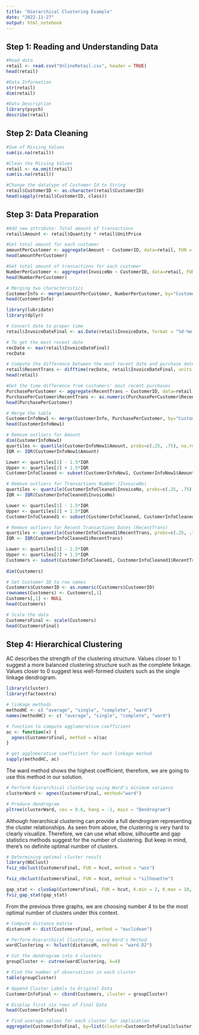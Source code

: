 ```yaml
---
title: "Hierarchical Clustering Example"
date: "2022-11-27"
output: html_notebook
---
```

## Step 1: Reading and Understanding Data
```r
#Read data
retail <- read.csv("OnlineRetail.csv", header = TRUE)
head(retail)
```

```r
#Data Information
str(retail)
dim(retail)
```

```r
#Data Description
library(psych)
describe(retail)
```

## Step 2: Data Cleaning
```r
#Sum of Missing Values
sum(is.na(retail))
```

```r
#Clean the Missing Values
retail <- na.omit(retail)
sum(is.na(retail))
```

```r
#Change the datatype of Customer Id to String
retail$CustomerID <- as.character(retail$CustomerID)
head(sapply(retail$CustomerID, class))
```

## Step 3: Data Preparation
```r
#Add new attribute: Total amount of transactions
retail$Amount <- retail$Quantity * retail$UnitPrice

#Get total amount for each customer
amountPerCustomer <- aggregate(Amount ~ CustomerID, data=retail, FUN = sum)
head(amountPerCustomer)
```

```r
#Get total amount of transactions for each customer
NumberPerCustomer <- aggregate(InvoiceNo ~ CustomerID, data=retail, FUN = length)
head(NumberPerCustomer)
```

```r
# Merging two characteristics
CustomerInfo <- merge(amountPerCustomer, NumberPerCustomer, by="CustomerID")
head(CustomerInfo)
```

```r
library(lubridate)
library(dplyr)

# Convert date to proper time
retail$InvoiceDateFinal <- as.Date(retail$InvoiceDate, format = "%d-%m-%Y")

# To get the most recent date
recDate <- max(retail$InvoiceDateFinal)
recDate

# Compute the difference between the most recent date and purchase date
retail$RecentTrans <- difftime(recDate, retail$InvoiceDateFinal, units = "days")
head(retail)
```

```r
#Get the time difference from customers' most recent purchases
PurchasePerCustomer <- aggregate(RecentTrans ~ CustomerID, data=retail, FUN = min)
PurchasePerCustomer$RecentTrans <- as.numeric(PurchasePerCustomer$RecentTrans)
head(PurchasePerCustomer)
```

```r
# Merge the table
CustomerInfoNew1 <- merge(CustomerInfo, PurchasePerCustomer, by="CustomerID")
head(CustomerInfoNew1)
```

```r
# Remove outliers for Amount
dim(CustomerInfoNew1)
quartiles <- quantile(CustomerInfoNew1$Amount, probs=c(.25, .75), na.rm = FALSE)
IQR <- IQR(CustomerInfoNew1$Amount)

Lower <- quartiles[1] - 1.5*IQR
Upper <- quartiles[2] + 1.5*IQR 
CustomerInfoCleaned <- subset(CustomerInfoNew1, CustomerInfoNew1$Amount > Lower & CustomerInfoNew1$Amount < Upper)

# Remove outliers for Transactions Number (InvoiceNo)
quartiles <- quantile(CustomerInfoCleaned$InvoiceNo, probs=c(.25, .75), na.rm = FALSE)
IQR <- IQR(CustomerInfoCleaned$InvoiceNo)

Lower <- quartiles[1] - 1.5*IQR
Upper <- quartiles[2] + 1.5*IQR 
CustomerInfoCleaned1 <- subset(CustomerInfoCleaned, CustomerInfoCleaned$InvoiceNo > Lower & CustomerInfoCleaned$InvoiceNo < Upper)

# Remove outliers for Recent Transactions Dates (RecentTrans)
quartiles <- quantile(CustomerInfoCleaned1$RecentTrans, probs=c(.25, .75), na.rm = FALSE)
IQR <- IQR(CustomerInfoCleaned1$RecentTrans)

Lower <- quartiles[1] - 1.5*IQR
Upper <- quartiles[2] + 1.5*IQR 
Customers <- subset(CustomerInfoCleaned1, CustomerInfoCleaned1$RecentTrans > Lower & CustomerInfoCleaned1$RecentTrans < Upper)
 
dim(Customers)
```

```r
# Set Customer ID to row names
Customers$CustomerID <- as.numeric(Customers$CustomerID)
rownames(Customers) <- Customers[,1]
Customers[,1] <- NULL
head(Customers)

# Scale the data
CustomersFinal <- scale(Customers)
head(CustomersFinal)
```

## Step 4: Hierarchical Clustering

AC describes the strength of the clustering structure. Values closer to 1 suggest a more balanced clustering structure such as the complete linkage. Values closer to 0 suggest less well-formed clusters such as the single linkage dendrogram.

```r
library(cluster)
library(factoextra)

# linkage methods
methodHC <- c( "average", "single", "complete", "ward")
names(methodHC) <- c( "average", "single", "complete", "ward")

# function to compute agglomerative coefficient
ac <- function(x) {
  agnes(CustomersFinal, method = x)$ac
}

# get agglomerative coefficient for each linkage method
sapply(methodHC, ac)
```

The ward method shows the highest coefficient, therefore, we are going to use this method in our solution.

```r
# Perform hierarchical clustering using Ward's minimum variance
clusterWard <- agnes(CustomersFinal, method="ward")

# Produce dendrogram
pltree(clusterWard, cex = 0.6, hang = -1, main = "Dendrogram")
```


Although hierarchical clustering can provide a full dendrogram representing the cluster relationships. As seen from above, the clustering is very hard to clearly visualize. Therefore, we can use what elbow, silhouette and gap statistics methods suggest for the number of clustering. But keep in mind, there's no definite optimal number of clusters. 

```r
# Determining optimal cluster result
library(NbClust)
fviz_nbclust(CustomersFinal, FUN = hcut, method = "wss")
```

```r
fviz_nbclust(CustomersFinal, FUN = hcut, method = "silhouette")
```

```r
gap_stat <- clusGap(CustomersFinal, FUN = hcut, K.min = 2, K.max = 10, B=50)
fviz_gap_stat(gap_stat)
```

From the previous three graphs, we are choosing number 4 to be the most optimal number of clusters under this context.
```r
# Compute distance matrix
distanceM <- dist(CustomersFinal, method = "euclidean")

# Perform Hierarchical Clustering using Ward's Method
wardClustering <- hclust(distanceM, method = "ward.D2")
```


```r
# Cut the dendrogram into 4 clusters
groupCluster <- cutree(wardClustering, k=4)

# Find the number of observations in each cluster
table(groupCluster)
```

```r
# Append Cluster Labels to Original Data
CustomerInfoFinal <- cbind(Customers, cluster = groupCluster)

# Display first six rows of Final Data
head(CustomerInfoFinal)
```

```r
# Find average values for each cluster for implication
aggregate(CustomerInfoFinal, by=list(cluster=CustomerInfoFinal$cluster), mean)
```



